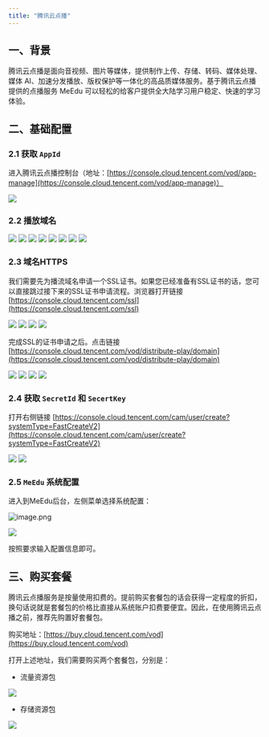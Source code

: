```yaml
---
title: "腾讯云点播"
---
```


## 一、背景

腾讯云点播是面向音视频、图片等媒体，提供制作上传、存储、转码、媒体处理、媒体 AI、加速分发播放、版权保护等一体化的高品质媒体服务。基于腾讯云点播提供的点播服务 MeEdu 可以轻松的给客户提供全大陆学习用户稳定、快速的学习体验。

## 二、基础配置

### 2.1 获取 `AppId`

进入腾讯云点播控制台（地址：[https://console.cloud.tencent.com/vod/app-manage](https://console.cloud.tencent.com/vod/app-manage)）

<img src="https://minio.meedu.vip/meedu-faq/images/20240820/IyPo7W6OkX82JsB2.webp" />

### 2.2 播放域名

<img src="https://minio.meedu.vip/meedu-faq/images/20240820/D4ZYQSSOmjoULLe9.webp" />

<img src="https://minio.meedu.vip/meedu-faq/images/20240820/W8KXo69IkjMXHKNc.webp" />

<img src="https://minio.meedu.vip/meedu-faq/images/20240820/vcgFrZKYM6yCl6YC.webp" />

<img src="https://minio.meedu.vip/meedu-faq/images/20240820/1pP5dGQQbi1nzhnr.webp" />

<img src="https://minio.meedu.vip/meedu-faq/images/20240820/ZPZQVARswK2Ag1OR.webp" />

<img src="https://minio.meedu.vip/meedu-faq/images/20240820/jmUgGbVCzYrRhnJJ.webp" />

<img src="https://minio.meedu.vip/meedu-faq/images/20240820/8jlTvHmqCDApwkEe.webp" />

<img src="https://minio.meedu.vip/meedu-faq/images/20240820/4cwsp8fGcuocTUe2.webp" />

### 2.3 域名HTTPS

我们需要先为播流域名申请一个SSL证书。如果您已经准备有SSL证书的话，您可以直接跳过接下来的SSL证书申请流程。浏览器打开链接 [https://console.cloud.tencent.com/ssl](https://console.cloud.tencent.com/ssl)

<img src="https://minio.meedu.vip/meedu-faq/images/20240813/x1u4FKJM30D4NJzA.webp" />

<img src="https://minio.meedu.vip/meedu-faq/images/20240813/uixHccsbVypwPR6w.webp" />

<img src="https://minio.meedu.vip/meedu-faq/images/20240820/grSbSRjBA6dfqw2a.webp" />

<img src="https://minio.meedu.vip/meedu-faq/images/20240820/DPwrJ7xNgmqBDdH9.webp" />

完成SSL的证书申请之后。点击链接 [https://console.cloud.tencent.com/vod/distribute-play/domain](https://console.cloud.tencent.com/vod/distribute-play/domain)

<img src="https://minio.meedu.vip/meedu-faq/images/20240820/2sysiLF6tlGvzRiy.webp" />

<img src="https://minio.meedu.vip/meedu-faq/images/20240820/mUdBwA1ioq1gktXZ.webp" />

<img src="https://minio.meedu.vip/meedu-faq/images/20240820/gHtEry903pyPgaXB.webp" />

<img src="https://minio.meedu.vip/meedu-faq/images/20240820/ZlXugwxjUqLpZe5r.webp" />

### 2.4 获取 `SecretId` 和 `SecertKey`

打开右侧链接 [https://console.cloud.tencent.com/cam/user/create?systemType=FastCreateV2](https://console.cloud.tencent.com/cam/user/create?systemType=FastCreateV2)

<img src="https://minio.meedu.vip/meedu-faq/images/20240820/apCj7t0sdzNhcQcb.webp" />

<img src="https://minio.meedu.vip/meedu-faq/images/20240820/HCM5ubHS4fR9ty8V.webp" />

### 2.5 `MeEdu` 系统配置

进入到MeEdu后台，左侧菜单选择系统配置：

![image.png](https://minio.meedu.vip/meedu-faq/images/b01a0e23da718a08989311b8b2dfb069/1x45pW7dmjiYrJJ1Fl7PFLAV3gUpPVNM.png)

<img src="https://minio.meedu.vip/meedu-faq/images/20240812/jFiII08dvbNXmvhX.webp" />

按照要求输入配置信息即可。

## 三、购买套餐

腾讯云点播服务是按量使用扣费的。提前购买套餐包的话会获得一定程度的折扣，换句话说就是套餐包的价格比直接从系统账户扣费要便宜。因此，在使用腾讯云点播之前，推荐先购置好套餐包。

购买地址：[https://buy.cloud.tencent.com/vod](https://buy.cloud.tencent.com/vod)
  
打开上述地址，我们需要购买两个套餐包，分别是：

- 流量资源包

<img src="https://minio.meedu.vip/meedu-faq/images/20240812/0QrTevB7tuYAAXz7.webp" />

- 存储资源包

<img src="https://minio.meedu.vip/meedu-faq/images/20240812/t5F9yMo9DHXPzudP.webp" />
